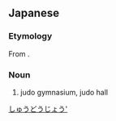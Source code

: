 ==Japanese==
{{ja-kanjitab|じゅう|どう|じょう|yomi=o}}

===Etymology===
From {{suffix|ja|柔道|場|tr1=jūdō|tr2=jō|t1=[[judo]]|t2=[[place]]}}.

===Noun===
{{ja-noun|じゅうどうじょう}}

# judo gymnasium, judo hall

[[Category:ja:Judo|しゅうどうじょう']]